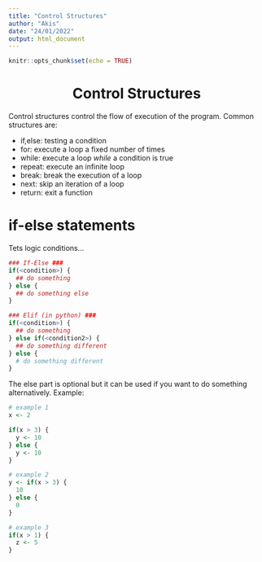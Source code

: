 ```yaml
---
title: "Control Structures"
author: "Akis"
date: "24/01/2022"
output: html_document
---
```


```r
knitr::opts_chunk$set(echo = TRUE)
```

<center><h1> Control Structures </center></h1>

Control structures control the flow of execution of the program. Common structures are:

* if,else: testing a condition
* for: execute a loop a fixed number of times
* while: execute a loop *while* a condition is true
* repeat: execute an infinite loop
* break: break the execution of a loop
* next: skip an iteration of a loop
* return: exit a function

# if-else statements

Tets logic conditions...

```r
### If-Else ###
if(<condition>) {
  ## do something
} else {
  ## do something else
}

### Elif (in python) ###
if(<condition>) {
  ## do something
} else if(<condition2>) {
  ## do something different
} else {
  # do something different
}
```

The else part is optional but it can be used if you want to do something alternatively. Example:

```r
# example 1
x <- 2

if(x > 3) {
  y <- 10
} else {
  y <- 10
}

# example 2
y <- if(x > 3) {
  10
} else {
  0
}

# example 3
if(x > 1) {
  z <- 5
}
```



